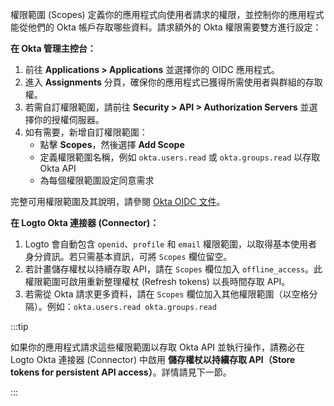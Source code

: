 權限範圍 (Scopes) 定義你的應用程式向使用者請求的權限，並控制你的應用程式能從他們的 Okta 帳戶存取哪些資料。請求額外的 Okta 權限需要雙方進行設定：

**在 Okta 管理主控台：**

1. 前往 **Applications > Applications** 並選擇你的 OIDC 應用程式。
2. 進入 **Assignments** 分頁，確保你的應用程式已獲得所需使用者與群組的存取權。
3. 若需自訂權限範圍，請前往 **Security > API > Authorization Servers** 並選擇你的授權伺服器。
4. 如有需要，新增自訂權限範圍：
   - 點擊 **Scopes**，然後選擇 **Add Scope**
   - 定義權限範圍名稱，例如 `okta.users.read` 或 `okta.groups.read` 以存取 Okta API
   - 為每個權限範圍設定同意需求

完整可用權限範圍及其說明，請參閱 [Okta OIDC 文件](https://developer.okta.com/docs/api/openapi/okta-oauth/guides/overview/#scopes)。

**在 Logto Okta 連接器 (Connector)：**

1. Logto 會自動包含 `openid`、`profile` 和 `email` 權限範圍，以取得基本使用者身分資訊。若只需基本資訊，可將 `Scopes` 欄位留空。
2. 若計畫儲存權杖以持續存取 API，請在 `Scopes` 欄位加入 `offline_access`。此權限範圍可啟用重新整理權杖 (Refresh tokens) 以長時間存取 API。
3. 若需從 Okta 請求更多資料，請在 `Scopes` 欄位加入其他權限範圍（以空格分隔）。例如：`okta.users.read okta.groups.read`

:::tip

如果你的應用程式請求這些權限範圍以存取 Okta API 並執行操作，請務必在 Logto Okta 連接器 (Connector) 中啟用 **儲存權杖以持續存取 API（Store tokens for persistent API access）**。詳情請見下一節。

:::
